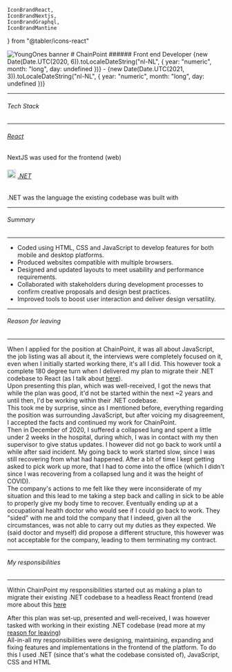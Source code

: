 	IconBrandReact,
	IconBrandNextjs,
	IconBrandGraphql,
	IconBrandMantine
} from "@tabler/icons-react"

<AspectRatio ratio={6/1}>
	<Image
		className="rounded-md shadow-md"
		fill
		priority
		src={CoverBanner}
		alt="YoungOnes banner"
	/>
</AspectRatio>
# ChainPoint 
###### Front end Developer
<span className="capitalize text-muted-foreground">{new Date(Date.UTC(2020,
6)).toLocaleDateString("nl-NL", { year: "numeric", month: "long", day:
undefined })} - {new Date(Date.UTC(2021, 3)).toLocaleDateString("nl-NL", { year: "numeric", month: "long", day: undefined })}</span>

---
###### Tech Stack
---
###### <IconBrandReact /> [React](https://react.dev/)
NextJS was used for the frontend (web) 
######  <Image width="20" height="20" src="/dotnet.svg" alt=".NET logo" /> [.NET](https://dotnet.microsoft.com/en-us/)
.NET was the language the existing codebase was built with

---
###### Summary
---
- Coded using HTML, CSS and JavaScript to develop features for
both mobile and desktop platforms.
- Produced websites compatible with multiple browsers.
- Designed and updated layouts to meet usability and
performance requirements.
- Collaborated with stakeholders during development processes to confirm creative proposals and design best practices.
- Improved tools to boost user interaction and deliver design
versatility.
---
###### Reason for leaving
--- 
When I applied for the position at ChainPoint, it was all about JavaScript, the
job listing was all about it, the interviews were completely focused on it, even
when I initially started working there, it's all I did. This however took a
complete 180 degree turn when I delivered my plan to migrate their .NET codebase
to React (as I talk about [here](/projects/dotnet-to-react)).
<br/>
Upon presenting this plan, which was well-received, I got the news that while
the plan was good, it'd not be started within the next ~2 years and until then,
I'd be working within their .NET codebase. 
<br/>
This took me by surprise, since as I mentioned before, everything regarding the
position was surrounding JavaScript, but after voicing my disagreement, I
accepted the facts and continued my work for ChainPoint.
<br/>
Then in December of 2020, I suffered a collapsed lung and spent a little under 2
weeks in the hospital, during which, I was in contact with my then supervisor to
give status updates. I however did not go back to work until a while after said
incident. My going back to work started slow, since I was still recovering from
what had happened. After a bit of time I kept getting asked to pick work up
more, that I had to come into the office (which I didn't since I was recovering
from a collapsed lung and it was the height of COVID).
<br/>
The company's actions to me felt like they were inconsiderate of my situation
and this lead to me taking a step back and calling in sick to be able to properly
give my body time to recover. Eventually ending up at a occupational health
doctor who would see if I could go back to work. They "sided" with me and told
the company that I indeed, given all the circumstances, was not able to carry
out my duties as they expected. We (said doctor and myself) did propose a
different structure, this however was not acceptable for the company, leading to
them terminating my contract.

---
###### My responsibilities
---
Within ChainPoint my responsibilities started out as making a plan to migrate
their existing .NET codebase to a headless React frontend (read more about this
[here](/projects/dotnet-to-react)
<br/>

After this plan was set-up, presented and well-received, I was however tasked
with working in their existing .NET codebase (read more
at my [reason for leaving](#reason-for-leaving))
<br />
All-in-all my responsibilities were designing, maintaining, expanding and fixing features
and implementations in the frontend of the platform. To do this I used .NET
(since that's what the codebase consisted of), JavaScript, CSS and HTML
